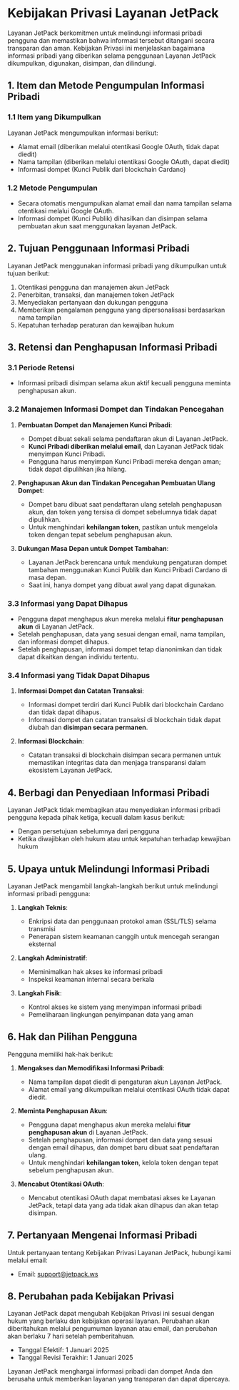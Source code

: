 # Kebijakan Privasi Layanan JetPack

Layanan JetPack berkomitmen untuk melindungi informasi pribadi pengguna dan memastikan bahwa informasi tersebut ditangani secara transparan dan aman. Kebijakan Privasi ini menjelaskan bagaimana informasi pribadi yang diberikan selama penggunaan Layanan JetPack dikumpulkan, digunakan, disimpan, dan dilindungi.

## 1. Item dan Metode Pengumpulan Informasi Pribadi

### 1.1 Item yang Dikumpulkan
Layanan JetPack mengumpulkan informasi berikut:

- Alamat email (diberikan melalui otentikasi Google OAuth, tidak dapat diedit)
- Nama tampilan (diberikan melalui otentikasi Google OAuth, dapat diedit)
- Informasi dompet (Kunci Publik dari blockchain Cardano)

### 1.2 Metode Pengumpulan
- Secara otomatis mengumpulkan alamat email dan nama tampilan selama otentikasi melalui Google OAuth.
- Informasi dompet (Kunci Publik) dihasilkan dan disimpan selama pembuatan akun saat menggunakan layanan JetPack.

## 2. Tujuan Penggunaan Informasi Pribadi

Layanan JetPack menggunakan informasi pribadi yang dikumpulkan untuk tujuan berikut:

1. Otentikasi pengguna dan manajemen akun JetPack
2. Penerbitan, transaksi, dan manajemen token JetPack
3. Menyediakan pertanyaan dan dukungan pengguna
4. Memberikan pengalaman pengguna yang dipersonalisasi berdasarkan nama tampilan
5. Kepatuhan terhadap peraturan dan kewajiban hukum

## 3. Retensi dan Penghapusan Informasi Pribadi

### 3.1 Periode Retensi
- Informasi pribadi disimpan selama akun aktif kecuali pengguna meminta penghapusan akun.

### 3.2 Manajemen Informasi Dompet dan Tindakan Pencegahan
1. **Pembuatan Dompet dan Manajemen Kunci Pribadi**:
   - Dompet dibuat sekali selama pendaftaran akun di Layanan JetPack.
   - **Kunci Pribadi diberikan melalui email**, dan Layanan JetPack tidak menyimpan Kunci Pribadi.
   - Pengguna harus menyimpan Kunci Pribadi mereka dengan aman; tidak dapat dipulihkan jika hilang.

2. **Penghapusan Akun dan Tindakan Pencegahan Pembuatan Ulang Dompet**:
   - Dompet baru dibuat saat pendaftaran ulang setelah penghapusan akun, dan token yang tersisa di dompet sebelumnya tidak dapat dipulihkan.
   - Untuk menghindari **kehilangan token**, pastikan untuk mengelola token dengan tepat sebelum penghapusan akun.

3. **Dukungan Masa Depan untuk Dompet Tambahan**:
   - Layanan JetPack berencana untuk mendukung pengaturan dompet tambahan menggunakan Kunci Publik dan Kunci Pribadi Cardano di masa depan.
   - Saat ini, hanya dompet yang dibuat awal yang dapat digunakan.

### 3.3 Informasi yang Dapat Dihapus
- Pengguna dapat menghapus akun mereka melalui **fitur penghapusan akun** di Layanan JetPack.
- Setelah penghapusan, data yang sesuai dengan email, nama tampilan, dan informasi dompet dihapus.
- Setelah penghapusan, informasi dompet tetap dianonimkan dan tidak dapat dikaitkan dengan individu tertentu.

### 3.4 Informasi yang Tidak Dapat Dihapus
1. **Informasi Dompet dan Catatan Transaksi**:
   - Informasi dompet terdiri dari Kunci Publik dari blockchain Cardano dan tidak dapat dihapus.
   - Informasi dompet dan catatan transaksi di blockchain tidak dapat diubah dan **disimpan secara permanen**.

2. **Informasi Blockchain**:
   - Catatan transaksi di blockchain disimpan secara permanen untuk memastikan integritas data dan menjaga transparansi dalam ekosistem Layanan JetPack.

## 4. Berbagi dan Penyediaan Informasi Pribadi

Layanan JetPack tidak membagikan atau menyediakan informasi pribadi pengguna kepada pihak ketiga, kecuali dalam kasus berikut:

- Dengan persetujuan sebelumnya dari pengguna
- Ketika diwajibkan oleh hukum atau untuk kepatuhan terhadap kewajiban hukum

## 5. Upaya untuk Melindungi Informasi Pribadi

Layanan JetPack mengambil langkah-langkah berikut untuk melindungi informasi pribadi pengguna:

1. **Langkah Teknis**:
   - Enkripsi data dan penggunaan protokol aman (SSL/TLS) selama transmisi
   - Penerapan sistem keamanan canggih untuk mencegah serangan eksternal

2. **Langkah Administratif**:
   - Meminimalkan hak akses ke informasi pribadi
   - Inspeksi keamanan internal secara berkala

3. **Langkah Fisik**:
   - Kontrol akses ke sistem yang menyimpan informasi pribadi
   - Pemeliharaan lingkungan penyimpanan data yang aman

## 6. Hak dan Pilihan Pengguna

Pengguna memiliki hak-hak berikut:

1. **Mengakses dan Memodifikasi Informasi Pribadi**:
   - Nama tampilan dapat diedit di pengaturan akun Layanan JetPack.
   - Alamat email yang dikumpulkan melalui otentikasi OAuth tidak dapat diedit.

2. **Meminta Penghapusan Akun**:
   - Pengguna dapat menghapus akun mereka melalui **fitur penghapusan akun** di Layanan JetPack.
   - Setelah penghapusan, informasi dompet dan data yang sesuai dengan email dihapus, dan dompet baru dibuat saat pendaftaran ulang.
   - Untuk menghindari **kehilangan token**, kelola token dengan tepat sebelum penghapusan akun.

3. **Mencabut Otentikasi OAuth**:
   - Mencabut otentikasi OAuth dapat membatasi akses ke Layanan JetPack, tetapi data yang ada tidak akan dihapus dan akan tetap disimpan.

## 7. Pertanyaan Mengenai Informasi Pribadi

Untuk pertanyaan tentang Kebijakan Privasi Layanan JetPack, hubungi kami melalui email:

- Email: support@jetpack.ws

## 8. Perubahan pada Kebijakan Privasi

Layanan JetPack dapat mengubah Kebijakan Privasi ini sesuai dengan hukum yang berlaku dan kebijakan operasi layanan. Perubahan akan diberitahukan melalui pengumuman layanan atau email, dan perubahan akan berlaku 7 hari setelah pemberitahuan.

- Tanggal Efektif: 1 Januari 2025
- Tanggal Revisi Terakhir: 1 Januari 2025

Layanan JetPack menghargai informasi pribadi dan dompet Anda dan berusaha untuk memberikan layanan yang transparan dan dapat dipercaya.